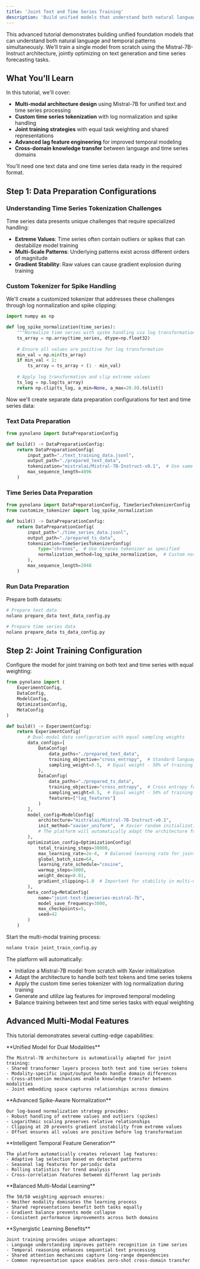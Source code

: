 ```yaml
---
title: 'Joint Text and Time Series Training'
description: 'Build unified models that understand both natural language and temporal patterns through joint multi-modal training'
---
```


This advanced tutorial demonstrates building unified foundation models that can understand both natural language and temporal patterns simultaneously. We'll train a single model from scratch using the Mistral-7B-Instruct architecture, jointly optimizing on text generation and time series forecasting tasks.

## What You'll Learn

In this tutorial, we'll cover:
- **Multi-modal architecture design** using Mistral-7B for unified text and time series processing
- **Custom time series tokenization** with log normalization and spike handling
- **Joint training strategies** with equal task weighting and shared representations
- **Advanced lag feature engineering** for improved temporal modeling
- **Cross-domain knowledge transfer** between language and time series domains

You'll need one text data and one time series data ready in the required format.

## Step 1: Data Preparation Configurations

### Understanding Time Series Tokenization Challenges

Time series data presents unique challenges that require specialized handling:

- **Extreme Values**: Time series often contain outliers or spikes that can destabilize model training
- **Multi-Scale Patterns**: Underlying patterns exist across different orders of magnitude  
- **Gradient Stability**: Raw values can cause gradient explosion during training

### Custom Tokenizer for Spike Handling

We'll create a customized tokenizer that addresses these challenges through log normalization and spike clipping:

```python customize_tokenizer.py
import numpy as np

def log_spike_normalization(time_series):
    """Normalize time series with spike handling via log transformation."""
    ts_array = np.array(time_series, dtype=np.float32)
    
    # Ensure all values are positive for log transformation
    min_val = np.min(ts_array)
    if min_val < 1:
        ts_array = ts_array + (1 - min_val)
    
    # Apply log transformation and clip extreme values
    ts_log = np.log(ts_array)
    return np.clip(ts_log, a_min=None, a_max=20.0).tolist()
```

Now we'll create separate data preparation configurations for text and time series data:

### Text Data Preparation

```python text_data_config.py
from pynolano import DataPreparationConfig

def build() -> DataPreparationConfig:
    return DataPreparationConfig(
        input_path="./text_training_data.jsonl",
        output_path="./prepared_text_data",
        tokenization="mistralai/Mistral-7B-Instruct-v0.1",  # Use same tokenizer as model
        max_sequence_length=4096
    )
```

### Time Series Data Preparation

```python ts_data_config.py
from pynolano import DataPreparationConfig, TimeSeriesTokenizerConfig
from customize_tokenizer import log_spike_normalization

def build() -> DataPreparationConfig:
    return DataPreparationConfig(
        input_path="./time_series_data.jsonl",
        output_path="./prepared_ts_data",
        tokenization=TimeSeriesTokenizerConfig(
            type="chronos",  # Use Chronos tokenizer as specified
            normalization_method=log_spike_normalization,  # Custom normalization function
        ),
        max_sequence_length=2048
    )
```

### Run Data Preparation

Prepare both datasets:

```bash
# Prepare text data
nolano prepare_data text_data_config.py

# Prepare time series data  
nolano prepare_data ts_data_config.py
```

## Step 2: Joint Training Configuration

Configure the model for joint training on both text and time series with equal weighting:

```python joint_train_config.py
from pynolano import (
    ExperimentConfig, 
    DataConfig, 
    ModelConfig, 
    OptimizationConfig,
    MetaConfig
)

def build() -> ExperimentConfig:
    return ExperimentConfig(
        # Dual-modal data configuration with equal sampling weights
        data_configs=[
            DataConfig(
                data_paths="./prepared_text_data",
                training_objective="cross_entropy",  # Standard language modeling objective
                sampling_weight=0.5,  # Equal weight - 50% of training data
            ),
            DataConfig(
                data_paths="./prepared_ts_data", 
                training_objective="cross_entropy",  # Cross entropy for time series tokens
                sampling_weight=0.5,  # Equal weight - 50% of training data
                features=["lag_features"]
            )
        ],
        model_config=ModelConfig(
            architecture="mistralai/Mistral-7B-Instruct-v0.1",
            init_method="xavier_uniform",  # Xavier random initialization from scratch
            # The platform will automatically adapt the architecture for multi-modal inputs
        ),
        optimization_config=OptimizationConfig(
            total_training_steps=30000,
            max_learning_rate=2e-4,  # Balanced learning rate for joint training
            global_batch_size=64,
            learning_rate_schedule="cosine",
            warmup_steps=3000,
            weight_decay=0.01,
            gradient_clipping=1.0  # Important for stability in multi-modal training
        ),
        meta_config=MetaConfig(
            name="joint-text-timeseries-mistral-7b",
            model_save_frequency=3000,
            max_checkpoints=5,
            seed=42
        )
    )
```

Start the multi-modal training process:

```bash
nolano train joint_train_config.py
```

The platform will automatically:
- Initialize a Mistral-7B model from scratch with Xavier initialization
- Adapt the architecture to handle both text tokens and time series tokens
- Apply the custom time series tokenizer with log normalization during training
- Generate and utilize lag features for improved temporal modeling
- Balance training between text and time series tasks with equal weighting

## Advanced Multi-Modal Features

This tutorial demonstrates several cutting-edge capabilities:

<AccordionGroup>
  <Accordion title="Joint Architecture Adaptation">
    **Unified Model for Dual Modalities**
    
    The Mistral-7B architecture is automatically adapted for joint training:
    - Shared transformer layers process both text and time series tokens
    - Modality-specific input/output heads handle domain differences
    - Cross-attention mechanisms enable knowledge transfer between modalities
    - Joint embedding space captures relationships across domains
  </Accordion>

  <Accordion title="Custom Time Series Tokenization">
    **Advanced Spike-Aware Normalization**
    
    Our log-based normalization strategy provides:
    - Robust handling of extreme values and outliers (spikes)
    - Logarithmic scaling preserves relative relationships
    - Clipping at 20 prevents gradient instability from extreme values
    - Offset ensures all values are positive before log transformation
  </Accordion>
  
  <Accordion title="Automatic Lag Feature Engineering">
    **Intelligent Temporal Feature Generation**
    
    The platform automatically creates relevant lag features:
    - Adaptive lag selection based on detected patterns
    - Seasonal lag features for periodic data
    - Rolling statistics for trend analysis
    - Cross-correlation features between different lag periods
  </Accordion>

  <Accordion title="Equal Task Weighting Strategy">
    **Balanced Multi-Modal Learning**
    
    The 50/50 weighting approach ensures:
    - Neither modality dominates the learning process
    - Shared representations benefit both tasks equally
    - Gradient balance prevents mode collapse
    - Consistent performance improvements across both domains
  </Accordion>

  <Accordion title="Cross-Domain Knowledge Transfer">
    **Synergistic Learning Benefits**
    
    Joint training provides unique advantages:
    - Language understanding improves pattern recognition in time series
    - Temporal reasoning enhances sequential text processing
    - Shared attention mechanisms capture long-range dependencies
    - Common representation space enables zero-shot cross-domain transfer
  </Accordion>
</AccordionGroup>
